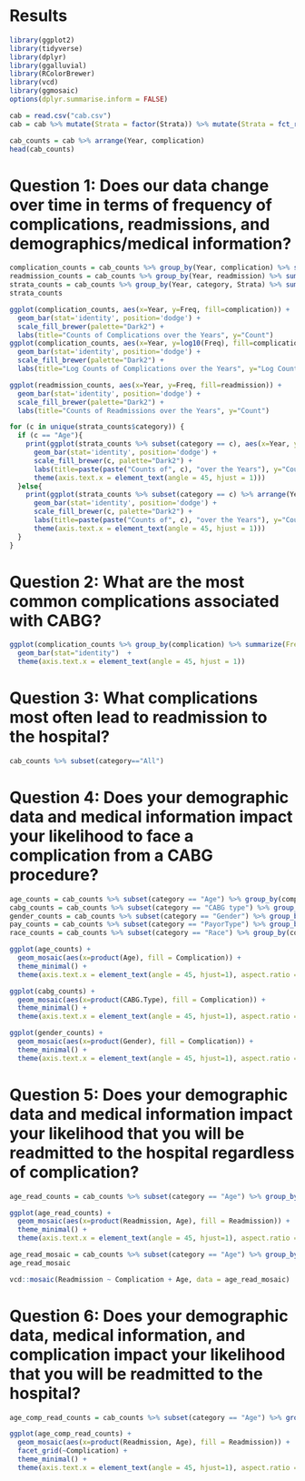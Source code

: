 # Results
```r
library(ggplot2)
library(tidyverse)
library(dplyr)
library(ggalluvial)
library(RColorBrewer)
library(vcd)
library(ggmosaic)
options(dplyr.summarise.inform = FALSE)

cab = read.csv("cab.csv")
cab = cab %>% mutate(Strata = factor(Strata)) %>% mutate(Strata = fct_recode(Strata, "Over 65" = "66 to Max", "Under 40" = "0 to 40"))
```


```r
cab_counts = cab %>% arrange(Year, complication)
head(cab_counts)
```



# Question 1: Does our data change over time in terms of frequency of complications, readmissions, and demographics/medical information?
```r
complication_counts = cab_counts %>% group_by(Year, complication) %>% summarise(Freq=sum(Count)) %>% arrange(Year, desc(Freq)) %>% mutate(complication=factor(complication, levels = unique(complication)))
readmission_counts = cab_counts %>% group_by(Year, readmission) %>% summarise(Freq=sum(Count))
strata_counts = cab_counts %>% group_by(Year, category, Strata) %>% summarise(Freq=sum(Count)) %>% subset(category != "All") 
strata_counts 
```

```r
ggplot(complication_counts, aes(x=Year, y=Freq, fill=complication)) +
  geom_bar(stat='identity', position='dodge') +
  scale_fill_brewer(palette="Dark2") +
  labs(title="Counts of Complications over the Years", y="Count")
ggplot(complication_counts, aes(x=Year, y=log10(Freq), fill=complication)) +
  geom_bar(stat='identity', position='dodge') +
  scale_fill_brewer(palette="Dark2") +
  labs(title="Log Counts of Complications over the Years", y="Log Count")
```

```r
ggplot(readmission_counts, aes(x=Year, y=Freq, fill=readmission)) +
  geom_bar(stat='identity', position='dodge') +
  scale_fill_brewer(palette="Dark2") +
  labs(title="Counts of Readmissions over the Years", y="Count")
```

```r
for (c in unique(strata_counts$category)) {
  if (c == "Age"){
    print(ggplot(strata_counts %>% subset(category == c), aes(x=Year, y=Freq, fill=Strata)) +
      geom_bar(stat='identity', position='dodge') +
      scale_fill_brewer(c, palette="Dark2") +
      labs(title=paste(paste("Counts of", c), "over the Years"), y="Count") +
      theme(axis.text.x = element_text(angle = 45, hjust = 1)))
  }else{
    print(ggplot(strata_counts %>% subset(category == c) %>% arrange(Year, desc(Freq)) %>% mutate(Strata = factor(Strata, levels=unique(Strata))), aes(x=Year, y=Freq, fill=Strata)) +
      geom_bar(stat='identity', position='dodge') +
      scale_fill_brewer(c, palette="Dark2") +
      labs(title=paste(paste("Counts of", c), "over the Years"), y="Count") +
      theme(axis.text.x = element_text(angle = 45, hjust = 1)))
  }
}
```

# Question 2: What are the most common complications associated with CABG?
```r
ggplot(complication_counts %>% group_by(complication) %>% summarize(Freq=sum(Freq)) %>% mutate(complication=factor(complication)), aes(x=complication, y=Freq)) +
  geom_bar(stat="identity")  +
  theme(axis.text.x = element_text(angle = 45, hjust = 1))
```

# Question 3: What complications most often lead to readmission to the hospital?
```r
cab_counts %>% subset(category=="All")
```

# Question 4: Does your demographic data and medical information impact your likelihood to face a complication from a CABG procedure?
```r
age_counts = cab_counts %>% subset(category == "Age") %>% group_by(complication, Strata) %>% summarize(Freq = sum(Count)) %>% rename(Complication = complication, Age = Strata) %>% mutate(Age=factor(Age)) %>% uncount(weights = Freq)
cabg_counts = cab_counts %>% subset(category == "CABG type") %>% group_by(complication, Strata) %>% summarize(Freq = sum(Count)) %>% rename(Complication = complication, CABG.Type = Strata) %>% mutate(CABG.Type=factor(CABG.Type)) %>% uncount(weights = Freq)
gender_counts = cab_counts %>% subset(category == "Gender") %>% group_by(complication, Strata) %>% summarize(Freq = sum(Count)) %>% rename(Complication = complication, Gender = Strata) %>% mutate(Gender=factor(Gender)) %>% uncount(weights = Freq)
pay_counts = cab_counts %>% subset(category == "PayorType") %>% group_by(complication, Strata) %>% summarize(Freq = sum(Count)) %>% rename(Complication = complication, "Payment Type" = Strata) %>% mutate("Payment Type"=factor("Payment Type")) %>% uncount(weights = Freq)
race_counts = cab_counts %>% subset(category == "Race") %>% group_by(complication, Strata) %>% summarize(Freq = sum(Count)) %>% rename(Complication = complication, Race = Strata) %>% mutate(Race=factor(Race)) %>% uncount(weights = Freq)
```

```r
ggplot(age_counts) +
  geom_mosaic(aes(x=product(Age), fill = Complication)) +
  theme_minimal() +
  theme(axis.text.x = element_text(angle = 45, hjust=1), aspect.ratio = 1, axis.ticks.x=element_blank(), line = element_blank(), axis.ticks.y=element_blank())
```

```r
ggplot(cabg_counts) +
  geom_mosaic(aes(x=product(CABG.Type), fill = Complication)) +
  theme_minimal() +
  theme(axis.text.x = element_text(angle = 45, hjust=1), aspect.ratio = 1, axis.ticks.x=element_blank(), line = element_blank(), axis.ticks.y=element_blank())
```

```r
ggplot(gender_counts) +
  geom_mosaic(aes(x=product(Gender), fill = Complication)) +
  theme_minimal() +
  theme(axis.text.x = element_text(angle = 45, hjust=1), aspect.ratio = 1, axis.ticks.x=element_blank(), line = element_blank(), axis.ticks.y=element_blank())
```


# Question 5: Does your demographic data and medical information impact your likelihood that you will be readmitted to the hospital regardless of complication?
```r
age_read_counts = cab_counts %>% subset(category == "Age") %>% group_by(readmission, Strata) %>% summarize(Freq = sum(Count)) %>% rename(Readmission = readmission, Age = Strata) %>% mutate(Age=factor(Age)) %>% uncount(weights = Freq)

ggplot(age_read_counts) +
  geom_mosaic(aes(x=product(Readmission, Age), fill = Readmission)) +
  theme_minimal() +
  theme(axis.text.x = element_text(angle = 45, hjust=1), aspect.ratio = 1, axis.ticks.x=element_blank(), line = element_blank(), axis.ticks.y=element_blank())
```

```r
age_read_mosaic = cab_counts %>% subset(category == "Age") %>% group_by(complication, readmission, Strata) %>% summarize(Freq = sum(Count)) %>% rename(Complication = complication, Readmission = readmission, Age = Strata) %>% mutate(Age=factor(Age))
age_read_mosaic

vcd::mosaic(Readmission ~ Complication + Age, data = age_read_mosaic)

```


# Question 6: Does your demographic data, medical information, and complication impact your likelihood that you will be readmitted to the hospital?
```r
age_comp_read_counts = cab_counts %>% subset(category == "Age") %>% group_by(complication, readmission, Strata) %>% summarize(Freq = sum(Count)) %>% rename(Complication = complication, Readmission = readmission, Age = Strata) %>% mutate(Age=factor(Age)) %>% uncount(weights = Freq)

ggplot(age_comp_read_counts) +
  geom_mosaic(aes(x=product(Readmission, Age), fill = Readmission)) +
  facet_grid(~Complication) +
  theme_minimal() +
  theme(axis.text.x = element_text(angle = 45, hjust=1), aspect.ratio = 1, axis.ticks.x=element_blank(), line = element_blank(), axis.ticks.y=element_blank())
```








